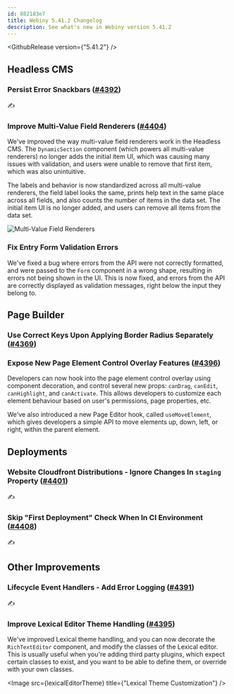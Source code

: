 ```yaml
---
id: 882183e7
title: Webiny 5.41.2 Changelog
description: See what's new in Webiny version 5.41.2
---
```



<GithubRelease version={"5.41.2"} />

## Headless CMS

### Persist Error Snackbars ([#4392](https://github.com/webiny/webiny-js/pull/4392))

✍️

### Improve Multi-Value Field Renderers ([#4404](https://github.com/webiny/webiny-js/pull/4404))

We've improved the way multi-value field renderers work in the Headless CMS. The `DynamicSection` component (which powers all multi-value renderers) no longer adds the initial item UI, which was causing many issues with validation, and users were unable to remove that first item, which was also unintuitive.

The labels and behavior is now standardized across all multi-value renderers, the field label looks the same, prints help text in the same place across all fields, and also counts the number of items in the data set. The initial item UI is no longer added, and users can remove all items from the data set.

<Image src={multiValueRenderers} title="Multi-Value Field Renderers" />

### Fix Entry Form Validation Errors

We've fixed a bug where errors from the API were not correctly formatted, and were passed to the `Form` component in a wrong shape, resulting in errors not being shown in the UI. This is now fixed, and errors from the API are correctly displayed as validation messages, right below the input they belong to.

## Page Builder

### Use Correct Keys Upon Applying Border Radius Separately ([#4369](https://github.com/webiny/webiny-js/pull/4369))

### Expose New Page Element Control Overlay Features ([#4396](https://github.com/webiny/webiny-js/pull/4396))

Developers can now hook into the page element control overlay using component decoration, and control several new props: `canDrag`, `canEdit`, `canHighlight`, and `canActivate`. This allows developers to customize each element behaviour based on user's permissions, page properties, etc.

We've also introduced a new Page Editor hook, called `useMoveElement`, which gives developers a simple API to move elements up, down, left, or right, within the parent element.

## Deployments

### Website Cloudfront Distributions - Ignore Changes In `staging` Property ([#4401](https://github.com/webiny/webiny-js/pull/4401))

✍️

### Skip "First Deployment" Check When In CI Environment ([#4408](https://github.com/webiny/webiny-js/pull/4408))

✍️

## Other Improvements

### Lifecycle Event Handlers - Add Error Logging ([#4391](https://github.com/webiny/webiny-js/pull/4391))

✍️

### Improve Lexical Editor Theme Handling ([#4395](https://github.com/webiny/webiny-js/pull/4395))

We've improved Lexical theme handling, and you can now decorate the `RichTextEditor` component, and modify the classes of the Lexical editor. This is usually useful when you're adding third party plugins, which expect certain classes to exist, and you want to be able to define them, or override with your own classes.

<Image src={lexicalEditorTheme} title={"Lexical Theme Customization"} />
